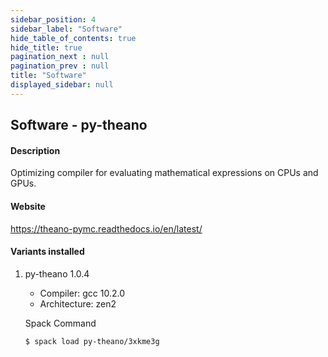 ```yaml
---
sidebar_position: 4
sidebar_label: "Software"
hide_table_of_contents: true
hide_title: true
pagination_next : null
pagination_prev : null
title: "Software"
displayed_sidebar: null
---
```


## Software - py-theano


#### Description
Optimizing compiler for evaluating mathematical expressions on CPUs and GPUs.

#### Website
https://theano-pymc.readthedocs.io/en/latest/

#### Variants installed

1. py-theano 1.0.4

    - Compiler: gcc 10.2.0
    - Architecture: zen2

    Spack Command
    ```bash
    $ spack load py-theano/3xkme3g
    ```
